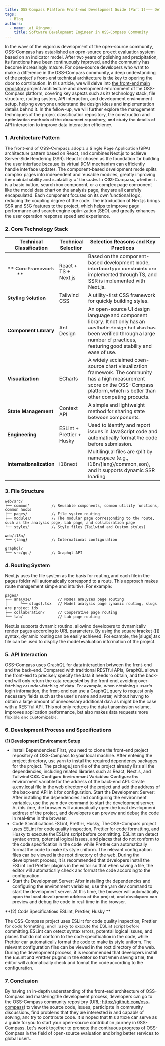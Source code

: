 ```yaml
---
title: OSS-Compass Platform Front-end Development Guide (Part 1)——— Detailed Explanation of Technology Stack and Development Environment
tags:
  - Blog
authors:
  - name: Lai Xingyou
    title: Software Development Engineer in OSS-Compass Community
---
```


In the wave of the vigorous development of the open-source community, OSS-Compass has established an open-source project evaluation system based on an indicator model. After two years of polishing and precipitation, its functions have been continuously improved, and the community has become increasingly mature. For open-source developers who want to make a difference in the OSS-Compass community, a deep understanding of the project's front-end technical architecture is the key to opening the door to contribution. In this article, we will delve into [the front-end main repository](https://github.com/oss-compass/compass-web) project architecture and development environment of the OSS-Compass platform, covering key aspects such as its technology stack, file structure, routing system, API interaction, and development environment setup, helping everyone understand the design ideas and implementation details behind it. In the follow-up, we will further explore the management techniques of the project classification repository, the construction and optimization methods of the document repository, and study the details of API interaction to improve data interaction efficiency.

<!--truncate-->

### 1. Architecture Pattern

The front-end of OSS-Compass adopts a Single Page Application (SPA) architecture pattern based on React, and combines Next.js to achieve Server-Side Rendering (SSR). React is chosen as the foundation for building the user interface because its virtual DOM mechanism can efficiently handle interface updates. The component-based development mode splits complex pages into independent and reusable modules, greatly improving the maintainability and scalability of the code. In OSS-Compass, whether it is a basic button, search box component, or a complex page component like the model data chart on the analysis page, they are all carefully encapsulated. Each component focuses on its own functional logic, reducing the coupling degree of the code. The introduction of Next.js brings SSR and SSG features to the project, which helps to improve page performance and search engine optimization (SEO), and greatly enhances the user operation response speed and experience.

### 2. Core Technology Stack

| **Technical Classification**                                   | **Technical Selection**   | **Selection Reasons and Key Practices**                                                                                                                                                                |
| -------------------------------------------------------------- | ------------------------- | ------------------------------------------------------------------------------------------------------------------------------------------------------------------------------------------------------ |
| ** Core Framework &nbsp;&nbsp;&nbsp;&nbsp;&nbsp;&nbsp;&nbsp;** | React + TS + Next.js      | Based on the component-based development mode, interface type constraints are implemented through TS, and SSR is implemented with Next.js.                                                             |
| **Styling Solution**                                           | Tailwind CSS              | A utility-first CSS framework for quickly building styles.                                                                                                                                             |
| **Component Library**                                          | Ant Design                | An open-source UI design language and component library. It not only has an aesthetic design but also has been verified through a large number of practices, featuring good stability and ease of use. |
| **Visualization**                                              | ECharts                   | A widely acclaimed open-source chart visualization framework. The community has a high measurement score on the OSS-Compass platform, which is better than other competing products.                   |
| **State Management**                                           | Context API               | A simple and lightweight method for sharing state between components.                                                                                                                                  |
| **Engineering**                                                | ESLint + Prettier + Husky | Used to identify and report issues in JavaScript code and automatically format the code before submission.                                                                                             |
| **Internationalization**                                       | i18next                   | Multilingual files are split by namespace (e.g., i18n/{lang}/common.json), and it supports dynamic SSR loading.                                                                                        |

### 3. File Structure

```plaintext
web/src/
├── common/          // Reusable components, common utility functions, common hooks
├── pages/           // File system routing
├── modules/         // The modular page corresponding to the route, such as the analysis page, Lab page, and collaboration page
└── styles/          // Style files (Tailwind and Custom styles)

web/i18n/
└── {lang}           // International configuration

graphql/
└── src/gql/         // Graphql API
```

### 4. Routing System

Next.js uses the file system as the basis for routing, and each file in the pages folder will automatically correspond to a route. This approach makes route management simple and intuitive. For example:

```plaintext
pages/
├── analyze/            // Model analyzes page routing
│      └──[slugs].tsx   // Model analysis page dynamic routing, slugs are project ids
├── collaboration/      // Cooperative page routing
└── lab/                // Lab page routing
```

Next.js supports dynamic routing, allowing developers to dynamically render pages according to URL parameters. By using the square bracket ([]) syntax, dynamic routing can be easily achieved. For example, the [slugs].tsx file can be used to display the model evaluation information of the project.

### 5. API Interaction

OSS-Compass uses GraphQL for data interaction between the front-end and the back-end. Compared with traditional RESTful APIs, GraphQL allows the front-end to precisely specify the data it needs to obtain, and the back-end will only return the data requested by the front-end, avoiding over-fetching or under-fetching of data. For example, when obtaining a user's login information, the front-end can use a GraphQL query to request only necessary fields such as the user's name and avatar, without having to obtain a large amount of unnecessary additional data as might be the case with a RESTful API. This not only reduces the data transmission volume, improves application performance, but also makes data requests more flexible and customizable.

### 6. Development Process and Specifications

**(1) Development Environment Setup**

- Install Dependencies: First, you need to clone the front-end project repository of OSS-Compass to your local machine. After entering the project directory, use yarn to install the required dependency packages for the project. The package.json file of the project already lists all the dependencies, including related libraries such as React, Next.js, and Tailwind CSS.
  Configure Environment Variables: Configure the environment variable for the address of the back-end API. Create a.env.local file in the web directory of the project and add the address of the back-end API in it for configuration.
  Start the Development Server: After installing the dependencies and configuring the environment variables, use the yarn dev command to start the development server. At this time, the browser will automatically open the local development address of the project, and developers can preview and debug the code in real-time in the browser.
- Code Specifications ESLint, Prettier, Husky, The OSS-Compass project uses ESLint for code quality inspection, Prettier for code formatting, and Husky to execute the ESLint script before committing. ESLint can detect syntax errors, potential logical issues, and places that do not conform to the code specification in the code, while Prettier can automatically format the code to make its style uniform. The relevant configuration files can be viewed in the root directory of the web. During the development process, it is recommended that developers install the ESLint and Prettier plugins in the editor so that when saving a file, the editor will automatically check and format the code according to the configuration.
- Start the Development Server: After installing the dependencies and configuring the environment variables, use the yarn dev command to start the development server. At this time, the browser will automatically open the local development address of the project, and developers can preview and debug the code in real-time in the browser.

**(2) Code Specifications ESLint, Prettier, Husky **

The OSS-Compass project uses ESLint for code quality inspection, Prettier for code formatting, and Husky to execute the ESLint script before committing. ESLint can detect syntax errors, potential logical issues, and places that do not conform to the code specification in the code, while Prettier can automatically format the code to make its style uniform. The relevant configuration files can be viewed in the root directory of the web. During the development process, it is recommended that developers install the ESLint and Prettier plugins in the editor so that when saving a file, the editor will automatically check and format the code according to the configuration.

### 7. Conclusion

By having an in-depth understanding of the front-end architecture of OSS-Compass and mastering the development process, developers can go to the OSS-Compass community repository (URL: https://github.com/oss-compass) to view the source code, issues, participate in community discussions, find problems that they are interested in and capable of solving, and try to contribute code. It is hoped that this article can serve as a guide for you to start your open-source contribution journey in OSS-Compass. Let's work together to promote the continuous progress of OSS-Compass in the field of open-source evaluation and bring better services to global users.
